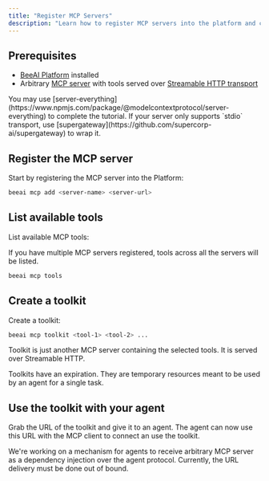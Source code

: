 ```yaml
---
title: "Register MCP Servers"
description: "Learn how to register MCP servers into the platform and create curated toolkits for agents to use"
---
```


## Prerequisites

- [BeeAI Platform](/introduction/quickstart) installed
- Arbitrary [MCP server](https://modelcontextprotocol.io/introduction) with tools served over [Streamable HTTP transport](https://modelcontextprotocol.io/docs/concepts/transports#streamable-http)

<Tip>
  You may use
  [server-everything](https://www.npmjs.com/package/@modelcontextprotocol/server-everything)
  to complete the tutorial.
</Tip>

<Tip>
  If your server only supports `stdio` transport, use
  [supergateway](https://github.com/supercorp-ai/supergateway) to wrap it.
</Tip>

## Register the MCP server

Start by registering the MCP server into the Platform:

```bash
beeai mcp add <server-name> <server-url>
```

## List available tools

List available MCP tools:

<Note>
  If you have multiple MCP servers registered, tools across all the servers will
  be listed.
</Note>

```bash
beeai mcp tools
```

## Create a toolkit

Create a toolkit:

```bash
beeai mcp toolkit <tool-1> <tool-2> ...
```

Toolkit is just another MCP server containing the selected tools. It is served over Streamable HTTP.

<Note>
  Toolkits have an expiration. They are temporary resources meant to be used by
  an agent for a single task.
</Note>

## Use the toolkit with your agent

Grab the URL of the toolkit and give it to an agent. The agent can now use this URL with the MCP client to connect an use the toolkit.

<Note>
  We're working on a mechanism for agents to receive arbitrary MCP server as a
  dependency injection over the agent protocol. Currently, the URL delivery must
  be done out of bound.
</Note>
